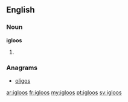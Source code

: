 ==English==

===Noun===
'''igloos'''

# {{plural of|[[igloo]]}}

===Anagrams===
* [[oligos#English|oligos]]

[[ar:igloos]]
[[fr:igloos]]
[[my:igloos]]
[[pt:igloos]]
[[sv:igloos]]